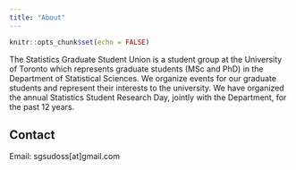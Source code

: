 ```yaml
---
title: "About"
---
```


```r
knitr::opts_chunk$set(echo = FALSE)
```

The Statistics Graduate Student Union is a student group at the University of Toronto which represents graduate students (MSc and PhD) in the Department of Statistical Sciences. We organize events for our graduate students and represent their interests to the university. We have organized the annual Statistics Student Research Day, jointly with the Department, for the past 12 years. 

## Contact

Email: sgsudoss[at]gmail.com



